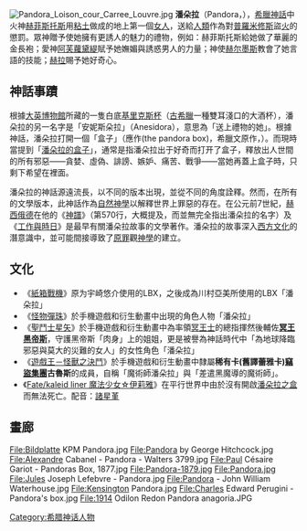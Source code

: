 {{otheruses|subject=希臘神話中的一位女子|潘朵拉 (消歧義)}}
[[File:Pandora_Loison_cour_Carree_Louvre.jpg|thumb]]
'''潘朵拉'''（Pandora，{{Lang-el|Πανδώρα}}），[[希臘神話|希臘神話]]中火神[[赫菲斯托斯|赫菲斯托斯]]用[[粘土|粘土]]做成的地上第一個[[女人|女人]]，送給[[人類|人類]]作為對[[普羅米修斯|普羅米修斯]]盜[[火|火]]的懲罰。眾神贈予使她擁有更誘人的魅力的禮物，例如：赫菲斯托斯給她做了華麗的金長袍；愛神[[阿佛洛狄忒|阿芙蘿黛緹]]賦予她嫵媚與誘惑男人的力量；神使[[赫尔墨斯|赫尔墨斯]]教會了她言語的技能；[[赫拉|赫拉]]賜予她好奇心。

== 神話事蹟 ==
根據[[大英博物館|大英博物館]]所藏的一隻白底[[基里克斯杯|基里克斯杯]]（[[古希臘|古希臘]]一種雙耳淺口的大酒杯），潘朵拉的另一名字是「安妮斯朵拉」（Anesidora），意思為「送上禮物的她」。根據神話，潘朵拉打開一個「盒子」（應作{{tsl|en|罈子|Pithos}}(the pandora box)，希臘文原作{{lang|el|πίθος，πίθοι}}，{{lang-en|Pithos}}）。而現時當提到「[[潘朵拉的盒子|潘朵拉的盒子]]」，通常是指潘朵拉出于好奇而打开了盒子，釋放出人世間的所有邪惡——貪婪、虛偽、誹謗、嫉妒、痛苦、戰爭——當她再蓋上盒子時，只剩下希望在裡面。

潘朵拉的神話源遠流長，以不同的版本出現，並從不同的角度詮釋。然而，在所有的文學版本，此神話作為[[自然神學|自然神學]]以解釋世界上罪惡的存在。在公元前7世紀，[[赫西俄德|赫西俄德]]在他的《[[神譜|神譜]]》（第570行，大概提及，而並無完全指出潘朵拉的名字）及《[[工作與時日|工作與時日]]》是最早有關潘朵拉故事的文學著作。潘朵拉的故事深入[[西方文化|西方文化]]的潛意識中，並可能間接導致了[[原罪|原罪]]觀[[神學|神學]]的建立。

== 文化 ==
*《[[紙箱戰機|紙箱戰機]]》原为宇崎悠介使用的LBX，之後成為川村亞美所使用的LBX「潘朵拉」
*《[[怪物彈珠|怪物彈珠]]》於手機遊戲和衍生動畫中出現的角色人物「潘朵拉」
*《[[聖鬥士星矢|聖鬥士星矢]]》於手機遊戲和衍生動畫中為率領[[冥王士|冥王士]]的總指揮然後輔佐'''[[冥王|冥王]][[黑帝斯|黑帝斯]]'''，守護黑帝斯「肉身」上的姐姐，更是被譽為神話時代中「為地球降臨邪惡與莫大的災難的女人」的女性角色「潘朵拉」
*《[[遊戲王－怪獸之決鬥|遊戲王－怪獸之決鬥]]》於手機遊戲和衍生動畫中隸屬'''稀有卡(舊譯蕾雅卡)[[竊盜|竊盜]][[集團|集團]]古魯斯'''的成員，自稱「魔術師潘朵拉」與「差遣黑魔導的魔術師」。
*《[[Fate/kaleid_liner_魔法少女☆伊莉雅|Fate/kaleid liner 魔法少女☆伊莉雅]]》在平行世界中由於沒有開啟[[潘朵拉之盒|潘朵拉之盒]]而無法死亡。配音：[[諸星堇|諸星堇]]

== 畫廊 ==
<gallery>
File:Bildplatte KPM Pandora.jpg
File:Pandora by George Hitchcock.jpg
File:Alexandre Cabanel - Pandora - Walters 3799.jpg
File:Paul Césaire Gariot - Pandoras Box, 1877.jpg
File:Pandora-1879.jpg
File:Pandora.jpg
File:Jules Joseph Lefebvre - Pandora.jpg
File:Pandora - John William Waterhouse.jpg
File:Kensington Pandora.jpg
File:Charles Edward Perugini - Pandora's box.jpg
File:1914 Odilon Redon Pandora anagoria.JPG
</gallery>

{{Authority control}}

{{DEFAULTSORT:Pandora}}
[[Category:希腊神话人物|Category:希腊神话人物]]